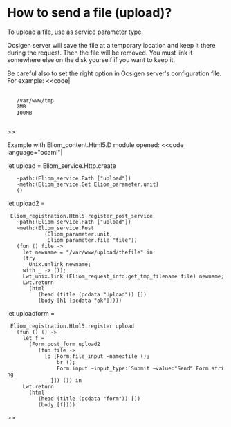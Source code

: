 =How to send a file (upload)?=

To upload a file, use {{{Eliom_parameter.file}}} as service parameter type.

Ocsigen server will save the file at a temporary location and keep it
there during the request.  Then the file will be removed.  You must
link it somewhere else on the disk yourself if you want to keep it.

Be careful also to set the right option in Ocsigen server's configuration file.
For example:
<<code|
<ocsigen>
  <server>
    <uploaddir>/var/www/tmp</uploaddir>
    <maxuploadfilesize>2MB</maxuploadfilesize>
    <maxrequestbodysize>100MB</maxrequestbodysize>
  </server>
</ocsigen>
>>

Example with Eliom_content.Html5.D module opened:
<<code language="ocaml"|

let upload = Eliom_service.Http.create
    ~path:(Eliom_service.Path ["upload"])
    ~meth:(Eliom_service.Get Eliom_parameter.unit)
    ()

let upload2 =
  Eliom_registration.Html5.register_post_service
    ~path:(Eliom_service.Path ["upload"])
    ~meth:(Eliom_service.Post
             (Eliom_parameter.unit,
              Eliom_parameter.file "file"))
    (fun () file ->
      let newname = "/var/www/upload/thefile" in
      (try
        Unix.unlink newname;
      with _ -> ());
      Lwt_unix.link (Eliom_request_info.get_tmp_filename file) newname;
      Lwt.return
        (html
           (head (title (pcdata "Upload")) [])
           (body [h1 [pcdata "ok"]])))


let uploadform =
  Eliom_registration.Html5.register upload
    (fun () () ->
      let f =
        (Form.post_form upload2
           (fun file ->
             [p [Form.file_input ~name:file ();
                 br ();
                 Form.input ~input_type:`Submit ~value:"Send" Form.string
               ]]) ()) in
      Lwt.return
        (html
           (head (title (pcdata "form")) [])
           (body [f])))
>>
